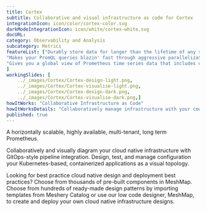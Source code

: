 ```yaml
---
title: Cortex  
subtitle: Collaborative and visual infrastructure as code for Cortex
integrationIcon: icon/color/cortex-color.svg
darkModeIntegrationIcon: icon/white/cortex-white.svg
docURL: 
category: Observability and Analysis
subcategory: Metrics
featureList: ["Durably store data for longer than the lifetime of any single machine, and use this data for long term capacity planning.",
"Makes your PromQL queries blazin' fast through aggressive parallelization and caching.",
"Gives you a global view of Prometheus time series data that includes data in long-term storage, greatly expanding the usefulness of PromQL for analytical purposes."
]
workingSlides: [
    ../_images/Cortex/Cortex-design-light.png,
    ../_images/Cortex/Cortex-visualise-light.png,
    ../_images/Cortex/Cortex-design-dark.png,
    ../_images/Cortex/Cortex-visualise-dark.png,] 
howItWorks: "Collaborative Infrastructure as Code"
howItWorksDetails: "Collaboratively manage infrastructure with your coworkers synchronously sharing the same designs."
published: true
---
```

<p>
    A horizontally scalable, highly available, multi-tenant, long term Prometheus.
</p>
<p>
    Collaboratively and visually diagram your cloud native infrastructure with GitOps-style pipeline integration. Design, test, and manage configuration your Kubernetes-based, containerized applications as a visual topology.
</p>
<p>
    Looking for best practice cloud native design and deployment best practices? Choose from thousands of pre-built components in MeshMap. Choose from hundreds of ready-made design patterns by importing templates from Meshery Catalog or use our low code designer, MeshMap, to create and deploy your own cloud native infrastructure designs.
</p>